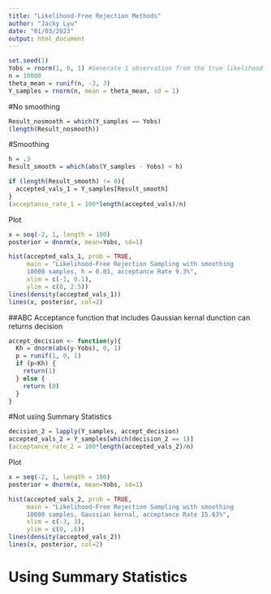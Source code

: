 ```yaml
---
title: "Likelihood-Free Rejection Methods"
author: "Jacky Lyu"
date: "01/03/2023"
output: html_document
---
```


```r
set.seed(1)
Yobs = rnorm(1, 0, 1) #Generate 1 observation from the true likelihood
n = 10000
theta_mean = runif(n, -3, 3)
Y_samples = rnorm(n, mean = theta_mean, sd = 1)
```

#No smoothing
```r
Result_nosmooth = which(Y_samples == Yobs)
(length(Result_nosmooth))
```

#Smoothing
```r
h = .3
Result_smooth = which(abs(Y_samples - Yobs) < h)
```

```r
if (length(Result_smooth) != 0){
  accepted_vals_1 = Y_samples[Result_smooth]
}
(acceptance_rate_1 = 100*length(accepted_vals)/n)
```
Plot
```r
x = seq(-2, 1, length = 100)
posterior = dnorm(x, mean=Yobs, sd=1)

hist(accepted_vals_1, prob = TRUE,
     main = "Likelihood-Free Rejection Sampling with smoothing 
     10000 samples, h = 0.03, acceptance Rate 9.3%",
     xlim = c(-1, 0.1), 
     ylim = c(0, 2.5))
lines(density(accepted_vals_1))
lines(x, posterior, col=2)
```

##ABC
Acceptance function that includes Gaussian kernal dunction can returns decision
```r
accept_decision <- function(y){
  Kh = dnorm(abs(y-Yobs), 0, 1)
  p = runif(1, 0, 1)
  if (p<Kh) {
    return(1)
  } else {
    return (0)
  }
}
```

#Not using Summary Statistics
```r
decision_2 = lapply(Y_samples, accept_decision) 
accepted_vals_2 = Y_samples[which(decision_2 == 1)]
(acceptance_rate_2 = 100*length(accepted_vals_2)/n)
```

Plot
```r
x = seq(-2, 1, length = 100)
posterior = dnorm(x, mean=Yobs, sd=1)

hist(accepted_vals_2, prob = TRUE,
     main = "Likelihood-Free Rejection Sampling with smoothing 
     10000 samples, Gaussian kernal, acceptance Rate 15.63%",
     xlim = c(-3, 3), 
     ylim = c(0, .6))
lines(density(accepted_vals_2))
lines(x, posterior, col=2)
```
# Using Summary Statistics
```r

```

